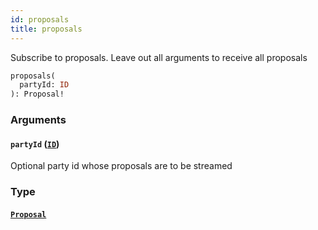 ```yaml
---
id: proposals
title: proposals
---
```



Subscribe to proposals. Leave out all arguments to receive all proposals

```graphql
proposals(
  partyId: ID
): Proposal!
```


### Arguments

#### `partyId` ([`ID`](/docs/testnet/graphql/scalars/id))

Optional party id whose proposals are to be streamed


### Type

#### [`Proposal`](/docs/testnet/graphql/objects/proposal) 






